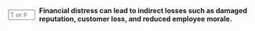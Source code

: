 ::: {.question-block}

<form onsubmit="event.preventDefault(); checkAnswerBox('module9_tf_q69','T')" style="display: flex; align-items: center; gap: 8px;">
  <input type="text" id="module9_tf_q69" name="module9_tf_q69" maxlength="1" placeholder="T or F" style="width: 55px;" data-correct-answer="T" /> 
  <label for="module9_tf_q69"><strong>Financial distress can lead to indirect losses such as damaged reputation, customer loss, and reduced employee morale.</strong></label>
</form>

<div id="feedback-module9_tf_q69" class="feedback" data-status="" style="display:none;">
TRUE. These indirect effects often exceed legal costs, reducing overall firm value during financial distress.
</div>

:::
